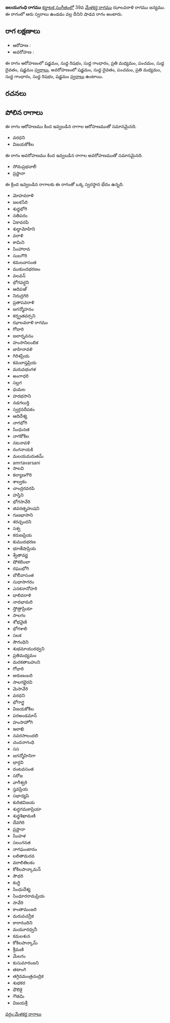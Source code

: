 {{Infobox ragam
	| name          	= జలయుగంధి
	| synonym	    	= 
	| mela          	= 
	| chakra        	= 
	| janaka        	= 
	| type          	= శాడవ
	| arohanam      	= {{svaraC|S|R1|G1|M2|P|D1|S'}} 
	| avarohanam    	= {{svaraC|S'|D1|P|M2|G1|R1|S}}
	| jeeva         	=
	| chhaya        	=
	| nyasa         	=
	| vishesha      	= 
	| equivalent  		= 
}}
{{కర్ణాటక సంగీత రాగాలు}}
'''జలయుగంధి రాగము''' [[కర్ణాటక సంగీతం]]లో 39వ [[మేళకర్త రాగము]] ఝాలవరాళి రాగము జన్యము.  ఈ రాగంలో ఆరు స్వరాలు ఉండడం వల్ల దీనిని షాడవ రాగం అంటారు.


==రాగ లక్షణాలు==


* ఆరోహణ : {{svaraC|S|R1|G1|M2|P|D1|S'}} 
* అవరోహణ : {{svaraC|S'|D1|P|M2|G1|R1|S}}

ఈ రాగం ఆరోహణంలో షడ్జమం, సుద్ద రిషభం, సుద్ద గాంధారం, ప్రతి మధ్యమం, పంచమం, సుద్ద దైవతం, షడ్జమం [[స్వరాలు]], అవరోహణంలో షడ్జమం, సుద్ద దైవతం, పంచమం, ప్రతి మధ్యమం, సుద్ద గాంధారం, సుద్ద రిషభం, షడ్జమం [[స్వరాలు]] ఉంటాయి.

==రచనలు==



==పోలిన రాగాలు==
ఈ రాగం ఆరోహణము కింద ఇవ్వబడిన రాగాల ఆరోహణముతో సమానమైనది.
* వరధని
* విజయకోకిల

ఈ రాగం అవరోహణము కింద ఇవ్వబడిన రాగాల అవరోహణముతో సమానమైనది.
* సోమప్రభవాలీ
* ప్రస్టానా

ఈ క్రింద ఇవ్వబడిన రాగాలకు ఈ రాగంతో ఒక్క స్వరస్థాన భేదం ఉన్నది.
* మోహవరాళి
* జలకసేరి
* శుధ్ధభోగి
* నతిపరం
* ఏకావరపి
* శుధ్ధామోహిని
* వరాళి
* కామిని
* సింహారావ
* సుబగౌరి
* కమలవాసంత
* ముకుందభరణం
* వలవన్
* భోగవర్ధని
* ఆదిపఞ్
* నిరుద్రగిరి
* ప్రతాపవరాళి
* జగన్మోహనం
* కర్న్రతవర్సని
* ఝాలవరాళి రాగము
* గోదారి
* జలార్నవనం
* హంసానిలంబిక
* జాహినావళి
* గిరిశప్రియ
* కమలాప్తప్రియ
* మరువభంగళ
* అంగాధరి
* సల్లగ
* ధుమల
* హరభసాని
* నడగలుర్తి
* స్వర్గనదీపకం
* ఆదిదేశ్య
* నాగభోగి
* సింధునత
* నాగకోకిల
* నటనావళి
* రంగనాయకి
* మలయమరుతమ్
* amrtavarsani
* సాలవి
* కల్యాణగౌరి
* శాల్వకం
* చాంద్రరవరపి
* హస్తిని
* భోగసావేరి
* జివరత్నహుషని
* గుణభాసాని
* శరచ్ఛందని
* సశ్వ
* కరుణప్రియ
* కుముదభరణ
* భూతేషాప్రియ
* శ్వేతావర్ణ
* షోకబింబా
* రఘుభోగి
* బౌలీవాసంత
* సుధాసాగరం
* ఎనకనానోహరి
* ధాలివరాళి
* నాదభామరి
* స్తోత్రాప్రియా
* సాలగం
* శోభవైణి
* భోగశాలి
* సలక
* సౌగంధిని
* శుభమాయురధ్వని
* ప్రతిమధ్యమం
* మరకతాబహుని
* గోధారి
* అరుణంబరి
* సాలగభైరవి
* మెసావేరి
* వరధని
* భోగాగ్జ
* విజయకోకిల
* పరఅండమాన్
* హంసాహోగి
* ఇలాఖి
* నవరసాలందలి
* చందనాగంధి
* సస
* జగన్మోహినిగా
* భార్గవి
* దంటవసంత
* సరోజ
* వాగీశ్వరి
* స్తవప్రియ
* సభాద్యపి
* కురిజివిజయ
* శుద్ధగమకాప్రియా
* శుధ్ధశిఖామణి
* దేవగిరి
* ప్రస్టానా
* సింహళ
* సలంగనత
* నాగఘంటానం
* లలితామరవ
* వరాలితిలకం
* కోకిలపాన్కామన్
* సౌధరి
* కంగ్టి
* సింధుదేశ్య
* సింధూరరామప్రియ
* సావేరి
* కాంతామంజరి
* మరువచన్రీక
* కారానందిని
* మయూరధ్వనీ
* కమలశున
* కోకిలపాన్కామ్
* శ్రీమణి
* మేలగం
* కుసుమారంజని
* తటాంగి
* తగ్గివమంత్రచంద్రిక
* శుభకర
* ధౌలికై
* గౌతమి
* విజయశ్రీ



[[వర్గం:మేళకర్త రాగాలు]]